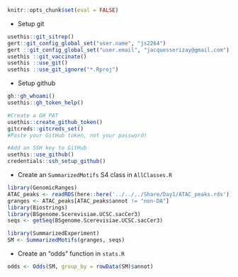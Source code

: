 ```r
knitr::opts_chunk$set(eval = FALSE)
```

- Setup git

```r
usethis::git_sitrep()
gert::git_config_global_set("user.name", "js2264")
gert ::git_config_global_set("user.email", "jacquesserizay@gmail.com")
usethis ::git_vaccinate()
usethis ::use_git()
usethis ::use_git_ignore("*.Rproj")
```

- Setup github 

```r
gh::gh_whoami()
usethis::gh_token_help()

#Create a GH PAT
usethis::create_github_token()
gitcreds::gitcreds_set()
#Paste your GitHub token, not your password!

#Add an SSH key to GitHub 
usethis::use_github()
credentials::ssh_setup_github()
```

- Create an `SummarizedMotifs` S4 class in `AllClasses.R`

```r
library(GenomicRanges)
ATAC_peaks <- readRDS(here::here('../../../Share/Day1/ATAC_peaks.rds'))
granges <- ATAC_peaks[ATAC_peaks$annot != "non-DA"]
library(Biostrings)
library(BSgenome.Scerevisiae.UCSC.sacCer3)
seqs <- getSeq(BSgenome.Scerevisiae.UCSC.sacCer3)

library(SummarizedExperiment)
SM <- SummarizedMotifs(granges, seqs)
```

- Create an "odds" function in `stats.R`

```r
odds <- Odds(SM, group_by = rowData(SM)$annot)
```


